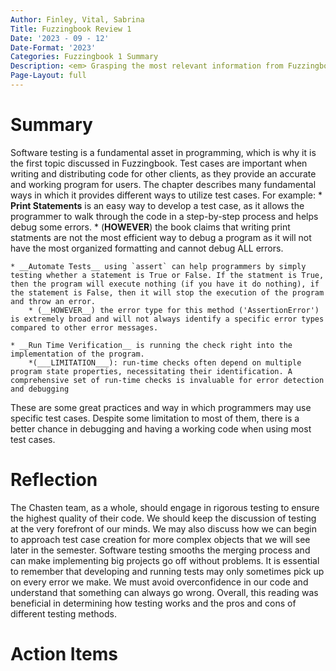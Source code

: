 ```yaml
---
Author: Finley, Vital, Sabrina 
Title: Fuzzingbook Review 1
Date: '2023 - 09 - 12'
Date-Format: '2023'
Categories: Fuzzingbook 1 Summary 
Description: <em> Grasping the most relevant information from Fuzzingbook and summarizing our colleagues understanding about the chapter.  
Page-Layout: full
---
```


# Summary

Software testing is a fundamental asset in programming, which is why it is the first topic discussed in Fuzzingbook. Test cases are important when writing and distributing code for other clients, as they provide an accurate and working program for users. The chapter describes many fundamental ways in which it provides different ways to utilize test cases. 
For example:
    * __Print Statements__ is an easy way to develop a test case, as it allows the programmer to walk through the code in a step-by-step process and helps debug some errors.
        * (__HOWEVER__) the book claims that writing print statments are not the most efficient way to debug a program as it will not have the most organized formatting and cannot debug ALL errors. 
        
    * __Automate Tests__ using `assert` can help programmers by simply testing whether a statement is True or False. If the statment is True, then the program will execute nothing (if you have it do nothing), if the statement is False, then it will stop the execution of the program and throw an error.
        * (__HOWEVER__) the error type for this method ('AssertionError') is extremely broad and will not always identify a specific error types compared to other error messages.

    * __Run Time Verification__ is running the check right into the implementation of the program. 
        *(___LIMITATION___): run-time checks often depend on multiple program state properties, necessitating their identification. A comprehensive set of run-time checks is invaluable for error detection and debugging

These are some great practices and way in which programmers may use specific test cases. Despite some limitation to most of them, there is a better chance in debugging and having a working code when using most test cases. 


# Reflection

The Chasten team, as a whole, should engage in rigorous testing to ensure the highest quality of their code. We should keep the discussion of testing at the very forefront of our minds. We may also discuss how we can begin to approach test case creation for more complex objects that we will see later in the semester. Software testing smooths the merging process and can make implementing big projects go off without problems. It is essential to remember that developing and running tests may only sometimes pick up on every error we make. We must avoid overconfidence in our code and understand that something can always go wrong. Overall, this reading was beneficial in determining how testing works and the pros and cons of different testing methods. 

# Action Items

